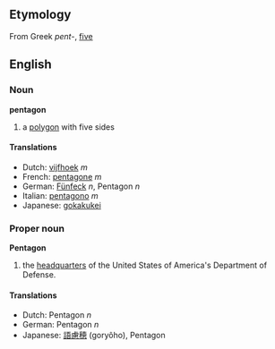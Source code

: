 ==Etymology==
From Greek ''pent-'', [[five]]

==English==
===Noun===
'''pentagon'''
#a [[polygon]] with five sides

====Translations====
*Dutch: [[vijfhoek]] ''m''
*French: [[pentagone]] ''m''
*German: [[Fünfeck]] ''n'', Pentagon ''n''
*Italian: [[pentagono]] ''m''
*Japanese: [[gokakukei]]

===Proper noun===
'''Pentagon'''
#the [[headquarter]]s of the United States of America's Department of Defense.

====Translations====
* Dutch: Pentagon ''n''
* German: Pentagon ''n''
* Japanese: [[語慮穂]] (goryôho), Pentagon